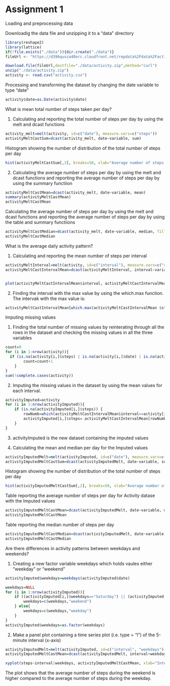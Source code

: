 Assignment 1
========================================================

Loading and preprocessing data

Downloadig the data file and unzipping it to a "data" directory

```r

library(reshape2)
library(lattice)
if(!file.exists("./data")){dir.create("./data")}
fileUrl <- "https://d396qusza40orc.cloudfront.net/repdata%2Fdata%2Factivity.zip"

download.file(fileUrl,destfile="./data/activity.zip",method="curl")
unzip("./data/activity.zip")
activity <- read.csv("activity.csv")
```


Processing and transforming the dataset by changing the date variable to type "date"
```r
activity$date=as.Date(activity$date)
```

What is mean total number of steps taken per day?

1. Calculating and reporting the total number of steps per day by using the melt and dcast functions
```r
activity_melt=melt(activity, id=c("date"), measure.vars=c("steps"))
activityMeltCastSum=dcast(activity_melt, date~variable, sum)
```

Histogram showing the number of distribution of the total number of steps per day
```r
hist(activityMeltCastSum[,2], breaks=50, xlab="Average number of steps per day", main="Distribution of average steps per day")
```

2. Calculating the average number of steps per day by using the melt and dcast functions and reporting the average number of steps per day by using the summary functiion
```r
activityMeltCastMean=dcast(activity_melt, date~variable, mean)
summary(activityMeltCastMean)
activityMeltCastMean
```

Calculating the average number of steps per day by using the melt and dcast functions and reporting the average number of steps per day by using the table and summary functiions
```r
activityMeltCastMedian=dcast(activity_melt, date~variable, median, fill=NaN)
activityMeltCastMedian
```

What is the average daily activity pattern?

1. Calculating and reporting the mean number of steps per interval
```r
activityMeltInterval=melt(activity, id=c("interval"), measure.vars=c("steps"))
activityMeltCastIntervalMean=dcast(activityMeltInterval, interval~variable, mean, na.rm=TRUE)


plot(activityMeltCastIntervalMean$interval, activityMeltCastIntervalMean$steps,type="l", xlab="Time interval", ylab="Mean number of steps")
```

2. Finding the interval with the max value by using the which.max function. The intervak with the max value is:
```r
activityMeltCastIntervalMean[which.max(activityMeltCastIntervalMean $steps), 1]
```

Imputing missing values

1. Finding the total number of missing values by reinterating through all the rows in the dataset and checking the missing values in all the three variables
```r
count=0
for (i in 1:nrow(activity)){
  if (is.na(activity[i,]$steps) | is.na(activity[i,]$date) | is.na(activity[i,]$interval)) {
		count=count+1
	}
}
sum(!complete.cases(activity))
```

2. Imputing the missing values in the dataset by using the mean values for each interval.
```r
activityImputed=activity
for (i in 1:nrow(activityImputed)){
	if (is.na(activityImputed[i,]$steps)) {
		rowNumb=which(activityMeltCastIntervalMean$interval==activity[i,]$interval)
		activityImputed[i,]$steps= activityMeltCastIntervalMean[rowNumb,]$steps
	}
}
```

3. activityImputed is the new dataset containing the imputed values

4. Calculating the mean and median per day for the Imputed values
```r
activityImputedMelt=melt(activityImputed, id=c("date"), measure.vars=c("steps"))
activityImputedMeltCastSum=dcast(activityImputedMelt, date~variable, sum)
```

Histogram showing the number of distribution of the total number of steps per day
```r
hist(activityImputedMeltCastSum[,2], breaks=50, xlab="Average number of steps per day", main="Distribution of average steps per day")
```

Table reporting the average number of steps per day for Activity datase with the Imputed values
```r
activityImputedMeltCastMean=dcast(activityImputedMelt, date~variable, mean)
activityImputedMeltCastMean
```

Table reporting the median number of steps per day
```r
activityImputedMeltCastMedian=dcast(activityImputedMelt, date~variable, median, fill=NaN)
activityImputedMeltCastMedian
```

Are there differences in activity patterns between weekdays and weekends?

1. Creating a new factor variable weekdays which holds vaules either "weekday" or "weekend"
```r
activityImputed$weekdays=weekdays(activityImputed$date)

weekdays=NULL
for (i in 1:nrow(activityImputed)){
	if ((activityImputed[i,]$weekdays=="Saturday") || (activityImputed[i,]$weekdays=="Sunday")) {
 		weekdays=c(weekdays,"weekend")
 	} else{
 		weekdays=c(weekdays,"weekday")
	}
}
activityImputed$weekdays=as.factor(weekdays)
```

2. Make a panel plot containing a time series plot (i.e. type = "l") of the 5-minute interval (x-axis)
```r
activityImputedMelt=melt(activityImputed, id=c("interval", "weekdays"), measure.vars=c("steps"))
activityImputedMeltCastMean=dcast(activityImputedMelt, interval+weekdays~variable, mean)

xyplot(steps~interval|weekdays, activityImputedMeltCastMean, xlab="Interval", ylab="Average number of steps", layout=c(1,3), type="l")

```

The plot shows that the average number of steps during the weekend is higher compared to the average number of steps during the weekday.



```r
```

